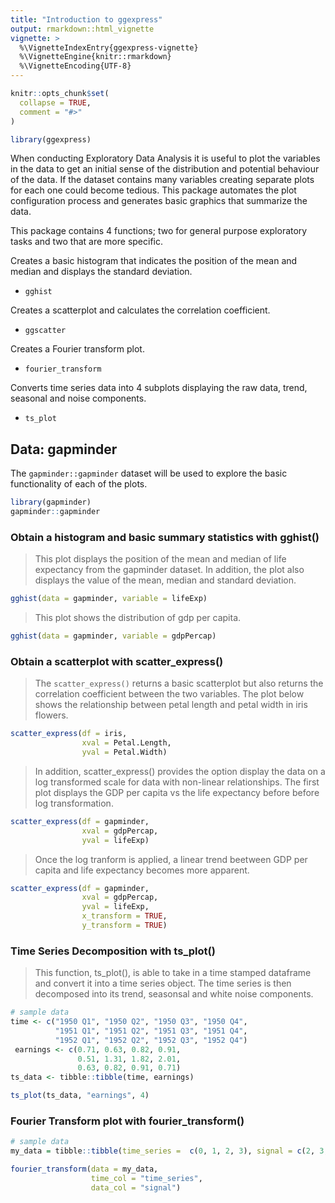 ```yaml
---
title: "Introduction to ggexpress"
output: rmarkdown::html_vignette
vignette: >
  %\VignetteIndexEntry{ggexpress-vignette}
  %\VignetteEngine{knitr::rmarkdown}
  %\VignetteEncoding{UTF-8}
---
```


```r
knitr::opts_chunk$set(
  collapse = TRUE,
  comment = "#>"
)
```

```r
library(ggexpress)
```
When conducting Exploratory Data Analysis it is useful to plot the variables in the data to get an initial sense of the distribution and potential behaviour of the data. If the dataset contains many variables creating separate plots for each one could become tedious. This package automates the plot configuration process and generates basic graphics that summarize the data. 

This package contains 4 functions; two for general purpose exploratory tasks and two that are more specific. 

Creates a basic histogram that indicates the position of the mean and median and displays the standard deviation.

- `gghist`

Creates a scatterplot and calculates the correlation coefficient. 

- `ggscatter`

Creates a Fourier transform plot.

- `fourier_transform`

Converts time series data into 4 subplots displaying the raw data, trend, seasonal and noise components. 

- `ts_plot`

## Data: gapminder
The `gapminder::gapminder` dataset will be used to explore the basic functionality of each of the plots. 

```r
library(gapminder)
gapminder::gapminder
```
### Obtain a histogram and basic summary statistics with gghist()

>This plot displays the position of the mean and median of life expectancy from the gapminder dataset. In addition, the plot also displays the value of the mean, median and standard deviation. 

```r
gghist(data = gapminder, variable = lifeExp)
```

> This plot shows the distribution of gdp per capita. 

```r
gghist(data = gapminder, variable = gdpPercap)
```

### Obtain a scatterplot with scatter_express()

> The `scatter_express()` returns a basic scatterplot but also returns the correlation coefficient between the two variables. The plot below shows the relationship between petal length and petal width in iris flowers. 

```r
scatter_express(df = iris, 
                xval = Petal.Length, 
                yval = Petal.Width)
```

> In addition, scatter_express() provides the option display the data on a log transformed scale for data with non-linear relationships. The first plot displays the GDP per capita vs the life expectancy before before log transformation. 

```r
scatter_express(df = gapminder,
                xval = gdpPercap, 
                yval = lifeExp)

```

> Once the log tranform is applied, a linear trend beetween GDP per capita and life expectancy becomes more apparent. 

```r
scatter_express(df = gapminder,
                xval = gdpPercap, 
                yval = lifeExp,
                x_transform = TRUE,
                y_transform = TRUE)

```


### Time Series Decomposition with ts_plot()
> This function, ts_plot(), is able to take in a time stamped dataframe and convert it into a time series object. The time series is then decomposed into its trend, seasonsal and white noise components. 

```r
# sample data
time <- c("1950 Q1", "1950 Q2", "1950 Q3", "1950 Q4", 
          "1951 Q1", "1951 Q2", "1951 Q3", "1951 Q4",
          "1952 Q1", "1952 Q2", "1952 Q3", "1952 Q4")
 earnings <- c(0.71, 0.63, 0.82, 0.91, 
               0.51, 1.31, 1.82, 2.01,
               0.63, 0.82, 0.91, 0.71)
ts_data <- tibble::tibble(time, earnings)

ts_plot(ts_data, "earnings", 4)
```
 
### Fourier Transform plot with fourier_transform()
```r
# sample data
my_data = tibble::tibble(time_series =  c(0, 1, 2, 3), signal = c(2, 3, 4, 6))

fourier_transform(data = my_data,
                  time_col = "time_series",
                  data_col = "signal")

```

 
